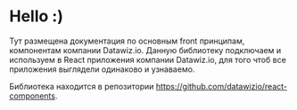 
<Meta title="Intro/Welcome" />

# Hello :)

Тут размещена документация по основным front принципам, компонентам компании
Datawiz.io. Данную библиотеку подключаем и используем в React приложения
компании Datawiz.io, для того чтоб все приложения выглядели одинаково и
узнаваемо.

Библиотека находится в репозитории
https://github.com/datawizio/react-components.
